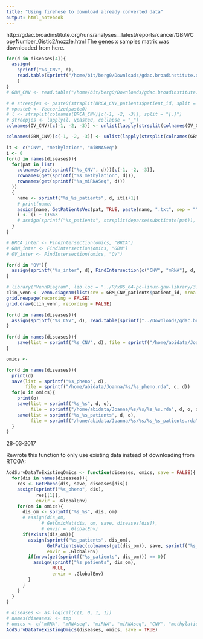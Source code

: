 ```yaml
---
title: "Using firehose to download already converted data"
output: html_notebook
---
```

http://gdac.broadinstitute.org/runs/analyses__latest/reports/cancer/GBM/CopyNumber_Gistic2/nozzle.html
The genes x samples matrix was downloaded from here.
```r
for(d in diseases[4]){
  assign(
    sprintf("%s_CNV", d),
    read.table(sprintf("/home/bit/berg0/Downloads/gdac.broadinstitute.org_%s-TP.CopyNumber_Gistic2.Level_4.2016012800.0.0/all_data_by_genes.txt", d), header = TRUE, sep = "\t")     
    )
}
# GBM_CNV <- read.table("/home/bit/berg0/Downloads/gdac.broadinstitute.org_GBM-TP.CopyNumber_Gistic2.Level_4.2016012800.0.0/all_data_by_genes.txt", header = TRUE)
```

```r

# # streepjes <- paste0(strsplit(BRCA_CNV_patients$patient_id, split = "[.]"), collapse = "_")
# vpaste0 <- Vectorize(paste0)
# l <- strsplit(colnames(BRCA_CNV)[c(-1, -2, -3)], split = "[.]")
# streepjes <- lapply(l, vpaste0, collapse = "_")
colnames(OV_CNV)[c(-1, -2, -3)] <- unlist(lapply(strsplit(colnames(OV_CNV)[c(-1, -2, -3)], split = "[_]"), vpaste0, collapse = "-"))

colnames(GBM_CNV)[c(-1, -2, -3)] <- unlist(lapply(strsplit(colnames(GBM_CNV)[c(-1, -2, -3)], split = "[_]"), vpaste0, collapse = "-"))

it <- c("CNV", "methylation", "miRNASeq")
i <- 0
for(d in names(diseases)){
  for(pat in list(
    colnames(get(sprintf("%s_CNV", d)))[c(-1, -2, -3)],
    rownames(get(sprintf("%s_methylation", d))),
    rownames(get(sprintf("%s_miRNASeq", d)))
  ))
  {
    name <- sprintf("%s_%s_patients", d, it[i+1])
    # print(name)
    assign(name, GetPatientsVec(pat, TRUE, paste(name, ".txt", sep = "")))
    i <- (i + 1)%%3
    # assign(sprintf("%s_patients", strsplit(deparse(substitute(pat)), c("(", ")"))[2]))
  }
}

# BRCA_inter <- FindIntersection(omics, "BRCA")
# GBM_inter <- FindIntersection(omics, "GBM")
# OV_inter <- FindIntersection(omics, "OV")

for(d in "OV"){
  assign(sprintf("%s_inter", d), FindIntersection(c("CNV", "mRNA"), d, TRUE))
}
```

```r
# library("VennDiagram", lib.loc = "../R/x86_64-pc-linux-gnu-library/3.3")
clin_venn <- venn.diagram(list(cnv = GBM_CNV_patients$patient_id, mrna = GBM_mRNA_patients$patient_id), filename = NULL)
grid.newpage(recording = FALSE)
grid.draw(clin_venn, recording = FALSE)
```

```r
for(d in names(diseases)){
  assign(sprintf("%s_CNV", d), read.table(sprintf("../Downloads/gdac.broadinstitute.org_%s-TP.CopyNumber_Gistic2.Level_4.2016012800.0.0/all_data_by_genes.txt", d), header = TRUE))
}
```

```r
for(d in names(diseases)){
    save(list = sprintf("%s_CNV", d), file = sprintf("/home/abidata/Joanna/%s/CNV/%s_CNV.rda", d, d))
}

omics <-

for(d in names(diseases)){
  print(d)
  save(list = sprintf("%s_pheno", d), 
       file = sprintf("/home/abidata/Joanna/%s/%s_pheno.rda", d, d))
  for(o in omics){
    print(o)
    save(list = sprintf("%s_%s", d, o), 
         file = sprintf("/home/abidata/Joanna/%s/%s/%s_%s.rda", d, o, d, o))
    save(list = sprintf("%s_%s_patients", d, o),
         file = sprintf("/home/abidata/Joanna/%s/%s/%s_%s_patients.rda", d, o, d, o))
  }
}

```

28-03-2017

Rewrote this function to only use existing data instead of downloading from RTCGA:
```r
AddSurvDataToExistingOmics <- function(diseases, omics, save = FALSE){
  for(dis in names(diseases)){
    res <- GetPheno(dis, save, diseases[dis])
    assign(sprintf("%s_pheno", dis), 
           res[[1]],
           envir = .GlobalEnv)
    for(om in omics){
      dis_om <- sprintf("%s_%s", dis, om)
      # assign(dis_om, 
             # GetOmicMat(dis, om, save, diseases[dis]), 
             # envir = .GlobalEnv)
      if(exists(dis_om)){
        assign(sprintf("%s_patients", dis_om), 
               GetPatientsVec(colnames(get(dis_om)), save, sprintf("%s_patients.txt", dis_om)), 
               envir = .GlobalEnv)
        if(nrow(get(sprintf("%s_patients", dis_om))) == 0){
          assign(sprintf("%s_patients", dis_om), 
                 NULL,
                 envir = .GlobalEnv)
        }
      }
    }
  }
}
```

```r
# diseases <- as.logical(c(1, 0, 1, 1))
# names(diseases) <- tmp
# omics <- c("mRNA", "mRNAseq", "miRNA", "miRNAseq", "CNV", "methylation")
AddSurvDataToExistingOmics(diseases, omics, save = TRUE)
```

